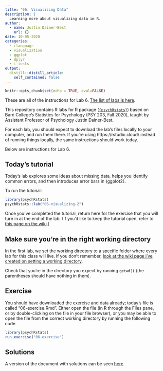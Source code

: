 ```yaml
---
title: "06: Visualizing Data"
description: |
  Learning more about visualizing data in R.
author:
  - name: Justin Dainer-Best
    url: {}
date: 10-05-2020
categories:
  - rlanguage
  - visualization
  - ggplot
  - dplyr
  - t-tests
output:
  distill::distill_article:
    self_contained: false
---
```


```r
knitr::opts_chunk$set(echo = TRUE, eval=FALSE)
```

These are all of the instructions for Lab 6. [The list of labs is here](../../labs.html).

This repository contains R labs for R package ([`{psychRstats}`](https://github.com/jdbest/psychRstats)) based on Bard College’s Statistics for Psychology (PSY 203, Fall 2020), taught by Assistant Professor of Psychology Justin Dainer-Best.

For each lab, you should expect to download the lab's files locally to your computer, and run them there. If you're using https://rstudio.cloud/ instead of running things locally, the same instructions should work today. 

Below are instructions for Lab 6.

## Today's tutorial

Today's lab explores some ideas about missing data, helps you identify common errors, and then introduces error bars in {ggplot2}. 

To run the tutorial:

```r
library(psychRstats)
psychRstats::lab("06-visualizing-2")
```

Once you've completed the tutorial, return here for the exercise that you will turn in at the end of the lab. (If you'd like to keep the tutorial open, refer to [this page on the wiki](https://github.com/jdbest/psychRstats/wiki/Run-a-tutorial-and-exercise-simultaneously).)

## Make sure you're in the right working directory

In the first lab, we set the working directory to a specific folder where every lab for this class will live. If you don't remember, [look at the wiki page I've created on setting a working directory](https://github.com/jdbest/psychRstats/wiki/setting-a-working-directory). 

Check that you're in the directory you expect by running `getwd()` (the parentheses should have nothing in them). 

## Exercise

You should have downloaded the exercise and data already; today's file is called "06-exercise.Rmd". Either open the file (in R through the Files pane, or by double-clicking on the file in your file browser), or you may be able to open the file from the correct working directory by running the following code:

```r
library(psychRstats)
run_exercise("06-exercise")
```

## Solutions

A version of the document with solutions can be seen [here](../../answers/06-lab/).